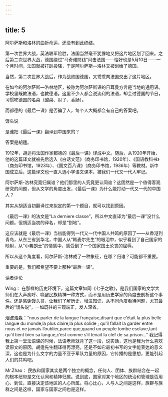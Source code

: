 ```yaml
---
---
---
```

title: 5
---



阿尔萨斯和洛林的曲折命运，还没有到此终结。

第一次世界大战，英法联军险胜，法国当然毫不犹豫地又把这片地区划了回来。之后第二次世界大战，德国绕过“马奇诺防线”闪击法国——恰好也是5月10日——一个月时间，法国就被打趴投降，于是阿尔萨斯―洛林又被划给了德国。

当然，第二次世界大战后，作为战败国德国，又乖乖向法国交出了这片地区。

在如今的阿尔萨斯―洛林地区，被称为阿尔萨斯语的日耳曼方言是当地的通用语。学校里既教法语，也教德语。这里不少人都会说流利的法语，却会过德国的节日，习惯吃德国的名菜（酸菜、肘子、香肠）。

而都德的《最后一课》是否骗了人，每个人大概都会有自己的答案吧。

馒头说

是谁把《最后一课》翻译到中国来的？

答案是胡适。

1912年，胡适将法国作家都德的《最后一课》译成中文。随后，从1920年开始，他的这篇译文就被先后选入《白话文范》（商务印书馆，1920年）、《国语教科书》（商务印书馆，1923年）、《国文百八课》（商务印书馆，1936年）等教材。新中国成立后，这篇译文也一直入选小学语文课本，被我们一代又一代人牢记。

阿尔萨斯-洛林究竟归属谁？他们那里的人究竟更认同谁？这固然是一个值得客观研究的问题，但从文学的角度出发，《最后一课》为什么能打动一代又一代的中国人？

其实从胡适当初翻译过来拟定的第一个题目，就可以找到原因。

《最后一课》的法文是“La derniere classe”，所以中文直译为“最后一课”没什么问题。但胡适当初的译名，却是“割地”。

这应该就是《最后一课》当初能得到一代又一代中国人共鸣的原因了——从香港到青岛，从东三省到华北，中国人从“韩麦尔先生”的眼泪中，似乎看到了自己国家的映射，从“小弗朗士”的情感中，感受到了一个国家国土沦丧的屈辱。

所以从这个角度看，阿尔萨斯-洛林成了一种象征，在哪？归谁？可能都不重要。

重要的是，我们都希望不要上那种“最后一课”。

读者评论

Wing： 在那样的历史环境下，这篇文章如同《七子之歌》，是我们国家的文学大师们在大声疾呼、唤醒民族精神一种方式，而不是用历史学家的角度去剖析这个事件。还是感谢馒头哥，让我们了解历史，增进知识，从不同角度看待问题，尤其最后的“馒头说”，一如既往的三观端正，发人深省。

烟波浩淼：“nous parler de la langue française,disant que c’était la plus belle langue du monde,la plus claire,la plus solide ; qu’il fallait la garder entre nous et ne jamais l’oublier,parce que,quand un peuple tombe esclave,tant qu’il tient bien sa langue,c’est comme s’il tenait la clef de sa prison...” 我记得我上第一堂法语课的时候，法语老师就背了这一段，说实话，这也是我为什么喜欢读原文的原因。胡适先生翻译得再漂亮，还是不如它最初书写的文字能表达的意义深，这也是为什么文字的力量不亚于军队力量的原因，它传播的是思想，更能引起人们的共鸣吧。

Mr.Zhao： 民族和国家其实是两个独立的概念，任何人、团体、族群结合在一起的根本纽带是文化认同和精神归属。说到底，国家对某个地区的统治和管理是否用心、到位，直接决定该地区的人心所属。将心比心，人与人之间是这样，族群与族群之间是这样，国家与国家之间也是这样。